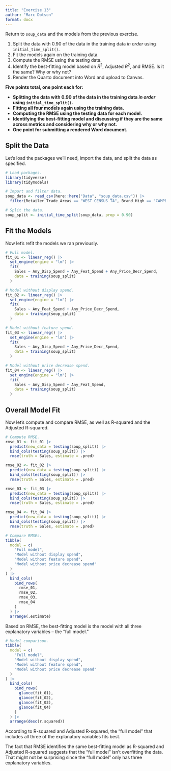 ```yaml
---
title: "Exercise 13"
author: "Marc Dotson"
format: docx
---
```


Return to `soup_data` and the models from the previous exercise.

1. Split the data with 0.90 of the data in the training data *in order* using `initial_time_split()`.
2. Fit the models again on the training data.
3. Compute the RMSE using the testing data.
4. Identify the best-fitting model based on $R^2$, Adjusted $R^2$, and RMSE. Is it the same? Why or why not?
5. Render the Quarto document into Word and upload to Canvas.

**Five points total, one point each for:**

- **Splitting the data with 0.90 of the data in the training data *in order* using `initial_time_split()`.**
- **Fitting all four models again using the training data.**
- **Computing the RMSE using the testing data for each model.**
- **Identifying the best-fitting model and discussing if they are the same across metrics and considering why or why not.**
- **One point for submitting a rendered Word document.**

## Split the Data

Let's load the packages we'll need, import the data, and split the data as specified.

```r
# Load packages.
library(tidyverse)
library(tidymodels)

# Import and filter data.
soup_data <- read_csv(here::here("Data", "soup_data.csv")) |> 
  filter(Retailer_Trade_Areas == "WEST CENSUS TA", Brand_High == "CAMPBELL'S")

# Split the data.
soup_split <- initial_time_split(soup_data, prop = 0.90)
```

## Fit the Models

Now let's refit the models we ran previously.

```r
# Full model.
fit_01 <- linear_reg() |> 
  set_engine(engine = "lm") |> 
  fit(
    Sales ~ Any_Disp_Spend + Any_Feat_Spend + Any_Price_Decr_Spend, 
    data = training(soup_split)
  )

# Model without display spend.
fit_02 <- linear_reg() |> 
  set_engine(engine = "lm") |> 
  fit(
    Sales ~ Any_Feat_Spend + Any_Price_Decr_Spend, 
    data = training(soup_split)
  )

# Model without feature spend.
fit_03 <- linear_reg() |> 
  set_engine(engine = "lm") |> 
  fit(
    Sales ~ Any_Disp_Spend + Any_Price_Decr_Spend, 
    data = training(soup_split)
  )

# Model without price decrease spend.
fit_04 <- linear_reg() |> 
  set_engine(engine = "lm") |> 
  fit(
    Sales ~ Any_Disp_Spend + Any_Feat_Spend, 
    data = training(soup_split)
  )
```

## Overall Model Fit

Now let's compute and compare RMSE, as well as R-squared and the Adjusted R-squared.

```r
# Compute RMSE.
rmse_01 <- fit_01 |> 
  predict(new_data = testing(soup_split)) |>
  bind_cols(testing(soup_split)) |>
  rmse(truth = Sales, estimate = .pred)

rmse_02 <- fit_02 |> 
  predict(new_data = testing(soup_split)) |>
  bind_cols(testing(soup_split)) |>
  rmse(truth = Sales, estimate = .pred)

rmse_03 <- fit_03 |> 
  predict(new_data = testing(soup_split)) |>
  bind_cols(testing(soup_split)) |>
  rmse(truth = Sales, estimate = .pred)

rmse_04 <- fit_04 |> 
  predict(new_data = testing(soup_split)) |>
  bind_cols(testing(soup_split)) |>
  rmse(truth = Sales, estimate = .pred)

# Compare RMSEs.
tibble(
  model = c(
    "Full model", 
    "Model without display spend", 
    "Model without feature spend", 
    "Model without price decrease spend"
  )
) |> 
  bind_cols(
    bind_rows(
      rmse_01,
      rmse_02,
      rmse_03,
      rmse_04
    )
  ) |> 
  arrange(.estimate)
```

Based on RMSE, the best-fitting model is the model with all three explanatory variables -- the "full model."

```r
# Model comparison.
tibble(
  model = c(
    "Full model", 
    "Model without display spend", 
    "Model without feature spend", 
    "Model without price decrease spend"
  )
) |> 
  bind_cols(
    bind_rows(
      glance(fit_01), 
      glance(fit_02), 
      glance(fit_03), 
      glance(fit_04)
    )
  ) |> 
  arrange(desc(r.squared))
```

According to R-squared and Adjusted R-squared, the "full model" that includes all three of the explanatory variables fits best.

The fact that RMSE identifies the same best-fitting model as R-squared and Adjusted R-squared suggests that the "full model" isn't overfitting the data. That might not be surprising since the "full model" only has three explanatory variables.

